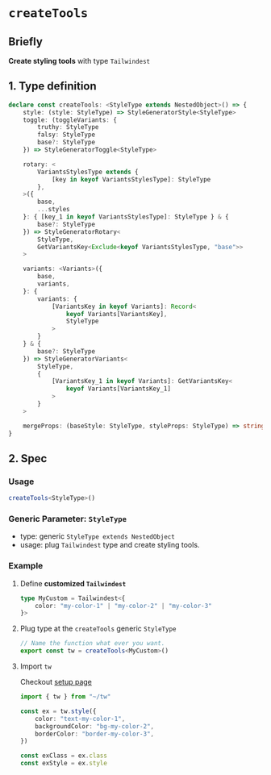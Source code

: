 
# `createTools`

## Briefly

**Create styling tools** with type `Tailwindest`

## 1. Type definition

```ts
declare const createTools: <StyleType extends NestedObject>() => {
    style: (style: StyleType) => StyleGeneratorStyle<StyleType>
    toggle: (toggleVariants: {
        truthy: StyleType
        falsy: StyleType
        base?: StyleType
    }) => StyleGeneratorToggle<StyleType>

    rotary: <
        VariantsStylesType extends {
            [key in keyof VariantsStylesType]: StyleType
        },
    >({
        base,
        ...styles
    }: { [key_1 in keyof VariantsStylesType]: StyleType } & {
        base?: StyleType
    }) => StyleGeneratorRotary<
        StyleType,
        GetVariantsKey<Exclude<keyof VariantsStylesType, "base">>
    >

    variants: <Variants>({
        base,
        variants,
    }: {
        variants: {
            [VariantsKey in keyof Variants]: Record<
                keyof Variants[VariantsKey],
                StyleType
            >
        }
    } & {
        base?: StyleType
    }) => StyleGeneratorVariants<
        StyleType,
        {
            [VariantsKey_1 in keyof Variants]: GetVariantsKey<
                keyof Variants[VariantsKey_1]
            >
        }
    >

    mergeProps: (baseStyle: StyleType, styleProps: StyleType) => string
}
```

## 2. Spec

### Usage

```ts
createTools<StyleType>()
```

### Generic Parameter: `StyleType`

- type: generic `StyleType extends NestedObject`
- usage: plug `Tailwindest` type and create styling tools.

### Example

1. Define **customized `Tailwindest`**

    ```ts
    type MyCustom = Tailwindest<{
        color: "my-color-1" | "my-color-2" | "my-color-3"
    }>
    ```

2. Plug type at the `createTools` generic `StyleType`

    ```ts
    // Name the function what ever you want.
    export const tw = createTools<MyCustom>()
    ```

3. Import `tw`

    <Callout>Checkout [setup page](../setup.mdx)</Callout>

    ```ts
    import { tw } from "~/tw"

    const ex = tw.style({
        color: "text-my-color-1",
        backgroundColor: "bg-my-color-2",
        borderColor: "border-my-color-3",
    })

    const exClass = ex.class
    const exStyle = ex.style
    ```
